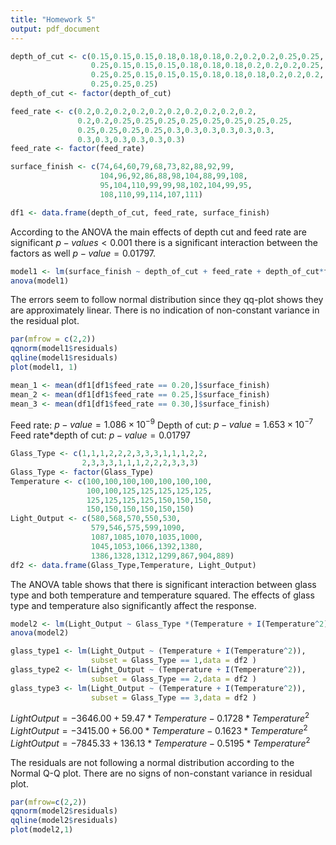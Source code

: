 ```yaml
---
title: "Homework 5"
output: pdf_document
---
```


\begin{center}
Earle Aguilar \\
(804501476) \\
2/17/2017
\end{center}

\section{5.1}
\begin{center}
  \begin{tabular}{| l | l | l | l | l | l | l |}
    \hline
      Source      & DF & SS      & MS      & F     & P   \\ \hline
      A           & 1  & 0.322   & 0.322   & 0.037 &  \\ \hline
      B           & 2  & 80.554  & 40.2771 & 4.59  &  \\ \hline
      Interaction & 2  & 45.348  & 22.674  & 2.58  &  \\ \hline    
      Error       & 12 & 105.327 & 8.7773  &       &  \\ \hline
      Total       & 17 & 231.551 &         &       &  \\ \hline
  \end{tabular} 
\end{center}
\section{5.4}
```r
depth_of_cut <- c(0.15,0.15,0.15,0.18,0.18,0.18,0.2,0.2,0.2,0.25,0.25,
                  0.25,0.15,0.15,0.15,0.18,0.18,0.18,0.2,0.2,0.2,0.25,
                  0.25,0.25,0.15,0.15,0.15,0.18,0.18,0.18,0.2,0.2,0.2,
                  0.25,0.25,0.25)  
depth_of_cut <- factor(depth_of_cut)

feed_rate <- c(0.2,0.2,0.2,0.2,0.2,0.2,0.2,0.2,0.2,0.2,
               0.2,0.2,0.25,0.25,0.25,0.25,0.25,0.25,0.25,0.25,
               0.25,0.25,0.25,0.25,0.3,0.3,0.3,0.3,0.3,0.3,
               0.3,0.3,0.3,0.3,0.3,0.3)
feed_rate <- factor(feed_rate)

surface_finish <- c(74,64,60,79,68,73,82,88,92,99,
                    104,96,92,86,88,98,104,88,99,108,
                    95,104,110,99,99,98,102,104,99,95,
                    108,110,99,114,107,111)

df1 <- data.frame(depth_of_cut, feed_rate, surface_finish)
```
\subsection{a}
According to the ANOVA the main effects of depth cut and feed rate are significant $p-values < 0.001$ there is a significant interaction between the factors as well $p-value = 0.01797$. 
```r
model1 <- lm(surface_finish ~ depth_of_cut + feed_rate + depth_of_cut*feed_rate,df1)
anova(model1)
```

\subsection{b}
The errors seem to follow normal distribution since they qq-plot shows they are approximately linear. There is no indication of non-constant variance in the residual plot. 
```r
par(mfrow = c(2,2))
qqnorm(model1$residuals)
qqline(model1$residuals)
plot(model1, 1)
```
\subsection{c}

```r
mean_1 <- mean(df1[df1$feed_rate == 0.20,]$surface_finish)
mean_2 <- mean(df1[df1$feed_rate == 0.25,]$surface_finish)
mean_3 <- mean(df1[df1$feed_rate == 0.30,]$surface_finish)
```   

\begin{center}
  \begin{tabular}{| l | l | l | l | l | l | l |}
    \hline
      Feed Rate & Estimate \\ \hline
      0.20      & 81.58333 \\ \hline
      0.25      & 97.58333 \\ \hline
      0.30      & 103.8333 \\ \hline    
  \end{tabular} 
\end{center}

\subsection{d}
Feed rate: $p-value = 1.086\times 10^{-9}$ \newline
Depth of cut: $p-value = 1.653\times 10^{-7}$ \newline
Feed rate*depth of cut: $p-value = 0.01797$ 

\section{5.5}

\begin{align}
CI (\mu_1 - \mu_2) &=  (\bar{y_{1..}} - \bar{y_{2..}}) \pm t_{\frac{\alpha}{2},ab(n-1)}\sqrt{\frac{2MS_E}{n}} \\
&= -16 \pm 2.064*\sqrt{\frac{2*28.72}{3}} \\
CI &= [-25.03, -6.97] 
\end{align}

\section{5.10}
```r
Glass_Type <- c(1,1,1,2,2,2,3,3,3,1,1,1,2,2,
                2,3,3,3,1,1,1,2,2,2,3,3,3)
Glass_Type <- factor(Glass_Type)
Temperature <- c(100,100,100,100,100,100,100,
                 100,100,125,125,125,125,125,
                 125,125,125,125,150,150,150,
                 150,150,150,150,150,150)   
Light_Output <- c(580,568,570,550,530,
                  579,546,575,599,1090,
                  1087,1085,1070,1035,1000,
                  1045,1053,1066,1392,1380,
                  1386,1328,1312,1299,867,904,889)
df2 <- data.frame(Glass_Type,Temperature, Light_Output)
```

\subsection{a}
The ANOVA table shows that there is significant interaction between glass type and both temperature and temperature squared. The effects of glass type and temperature also significantly affect the response.

```r
model2 <- lm(Light_Output ~ Glass_Type *(Temperature + I(Temperature^2)) , df2)
anova(model2)
```

\subsection{b}

```r
glass_type1 <- lm(Light_Output ~ (Temperature + I(Temperature^2)), 
                  subset = Glass_Type == 1,data = df2 )
glass_type2 <- lm(Light_Output ~ (Temperature + I(Temperature^2)), 
                  subset = Glass_Type == 2,data = df2 )
glass_type3 <- lm(Light_Output ~ (Temperature + I(Temperature^2)), 
                  subset = Glass_Type == 3,data = df2 )
```

\textbf{Glass Type I} \newline
$Light Output = -3646.00 + 59.47*Temperature - 0.1728*Temperature^2$ \newline
\textbf{Glass Type II} \newline
$Light Output = -3415.00 + 56.00*Temperature - 0.1623*Temperature^2$ \newline
\textbf{Glass Type III} \newline
$Light Output = -7845.33 + 136.13*Temperature - 0.5195*Temperature^2$

\subsection{c}
The residuals are not following a normal distribution according to the Normal Q-Q plot. There are no signs of non-constant variance in residual plot.

```r
par(mfrow=c(2,2))
qqnorm(model2$residuals)
qqline(model2$residuals)
plot(model2,1)
```

\section{5.17}

\begin{center}
  \begin{tabular}{| l | l | l | l | l | l | l |}
    \hline
      Source&DF           &SS          &MS       &Expected MS                                                     &F              \\ \hline
      A     &$a-1$        &$SS_A$      &$MS_A$   &$\sigma^2 + \frac{bc\sum \tau_i^2}{(a-1)}$                      &$\frac{MS_A}{MS_E}$\\ \hline
      B     &$b-1$        &$SS_B$      &$MS_B$   &$\sigma^2 + \frac{ac\sum \beta_i^2}{(b-1)}$                     &$\frac{MS_B}{MS_E}$\\ \hline
      C     &$c-1$        &$SS_C$      &$MS_C$   &$\sigma^2 + \frac{ab\sum \gamma_i^2}{(c-1)}$                    &$\frac{MS_C}{MS_E}$\\ \hline
      AB    &$(a-1)(b-1)$ &$SS_{AB}$   &$MS_{AB}$&$\sigma^2 + \frac{c\sum \sum (\tau \beta)_{ij}^2}{(a-1)(b-1)}$  &$\frac{MS_{AB}}{MS_E}$\\ \hline    
      BC    &$(b-1)(c-1)$ &$SS_{BC}$   &$MS_{BC}$&$\sigma^2 + \frac{a\sum \sum (\gamma \beta)_{jk}^2}{(b-1)(c-1)}$&$\frac{MS_{BC}}{MS_E}$\\ \hline    
      Error &$(ab-b)(c-1)$&$SS_{E}$    &$MS_{E}$ &$\sigma^2$                                                      &\\ \hline
      Total &$abc-1$      &$SS_{Total}$&$$       &$$                                                              &\\ \hline
  \end{tabular} 
\end{center}

\section{5.43}

\begin{center}
  \begin{tabular}{| l | l | l | l | l | l | l |}
    \hline
      Source & SS      & DF & MS   & F        \\ \hline
      A      & 350.00  & 2  & 175  & 21.0084    \\ \hline
      B      & 300.00  & 2  & 150  & 18.0072     \\ \hline
      AB     & 200.00  & 4  & 50   & 6.0024     \\ \hline    
      Error  & 150.00  & 18 & 8.33 &         \\ \hline
      Total  & 1000.00 & 26 &      &         \\ \hline
  \end{tabular} 
\end{center}

\section{5.44}

\begin{center}
  \begin{tabular}{| l | l | l | l | l | l | l |}
    \hline
      Source & SS      & DF & MS    & F     \\ \hline
      A      & 350.00  & 2  & 175   & 31.11 \\ \hline
      B      & 300.00  & 2  & 150   & 26.67 \\ \hline
      AB     & 200.00  & 4  & 50    & 8.89  \\ \hline
      Block  & 60.00   & 2  & 30    & 5.33  \\ \hline
      Error  & 90.00   & 16 & 5.625 &       \\ \hline
      Total  & 1200.00 & 26 &       &       \\ \hline
  \end{tabular} 
\end{center}